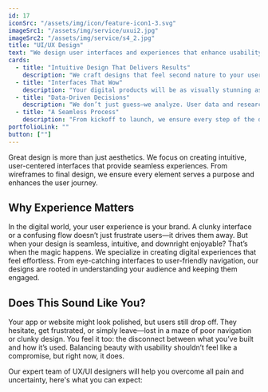 ```yaml
---
id: 17
iconSrc: "/assets/img/icon/feature-icon1-3.svg"
imageSrc1: "/assets/img/service/uxui2.jpg"
imageSrc2: "/assets/img/service/s4_2.jpg"
title: "UI/UX Design"
text: "We design user interfaces and experiences that enhance usability and engagement."
cards:
  - title: "Intuitive Design That Delivers Results"
    description: "We craft designs that feel second nature to your users. Every click, swipe, and scroll will feel like it belongs—encouraging them to take action."
  - title: "Interfaces That Wow"
    description: "Your digital products will be as visually stunning as they are functional. Think of it as design that doesn’t just look good—it turns heads."
  - title: "Data-Driven Decisions"
    description: "We don’t just guess—we analyze. User data and research guide every design decision, ensuring your interface works for the people who matter most: your audience."
  - title: "A Seamless Process"
    description: "From kickoff to launch, we ensure every step of the design process is transparent and collaborative. You’ll never feel out of the loop."
portfolioLink: ""
button: [""]
---
```


Great design is more than just aesthetics. We focus on creating intuitive, user-centered interfaces that provide seamless experiences. From wireframes to final design, we ensure every element serves a purpose and enhances the user journey.

## Why Experience Matters

In the digital world, your user experience is your brand. A clunky interface or a confusing flow doesn’t just frustrate users—it drives them away. But when your design is seamless, intuitive, and downright enjoyable? That’s when the magic happens. We specialize in creating digital experiences that feel effortless. From eye-catching interfaces to user-friendly navigation, our designs are rooted in understanding your audience and keeping them engaged.

## Does This Sound Like You?

Your app or website might look polished, but users still drop off. They hesitate, get frustrated, or simply leave—lost in a maze of poor navigation or clunky design. You feel it too: the disconnect between what you’ve built and how it’s used. Balancing beauty with usability shouldn’t feel like a compromise, but right now, it does.

Our expert team of UX/UI designers will help you overcome all pain and uncertainty, here's what you can expect:
